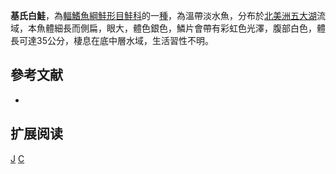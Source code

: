 {{Speciesbox 
| taxon = Coregonus kiyi
| status = VU
| status_system = IUCN3.1
| authority = [[Koelz|Koelz]], 1921
| synonyms = *''Leucichthys kiyi'', Koelz, 1921
*''Leucichthys kiyi orientalis'', Koelz, 1929
}}

'''基氏白鮭'''，為[[輻鰭魚綱|輻鰭魚綱]][[鮭形目|鮭形目]][[鮭科|鮭科]]的一[[種|種]]，為溫帶淡水魚，分布於[[北美洲|北美洲]][[五大湖|五大湖]]流域，本魚體細長而側扁，眼大，體色銀色，鱗片會帶有彩虹色光澤，腹部白色，體長可達35公分，棲息在底中層水域，生活習性不明。

==參考文献==
*{{FishBase_species|genus=Coregonus|species=kiyi|year=2015|month=10}}

== 扩展阅读 ==
{{refbegin}}
{{wikispecies-inline|Coregonus kiyi|基氏白鮭}}
{{refend}}
{{Taxonbar|from=Q3756635}}

[[Category:白鮭屬|J]]
[[Category:1921年描述的魚類|C]]